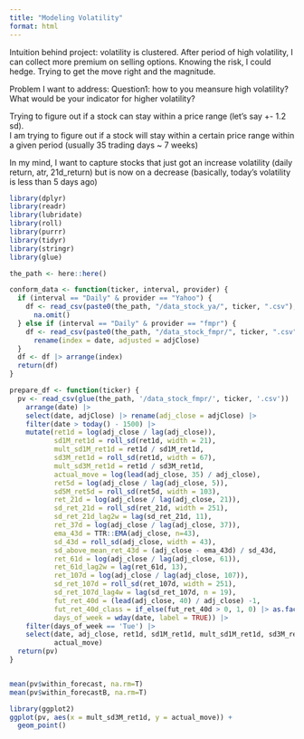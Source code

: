 ```yaml
---
title: "Modeling Volatility"
format: html
---
```


Intuition behind project: volatility is clustered.  After period of high volatility, I can collect more premium on selling options.  Knowing the risk, I could hedge.  Trying to get the move right and the magnitude.  

Problem I want to address: 
Question1: how to you meansure high volatility?  What would be your indicator for higher volatility? 


Trying to figure out if a stock can stay within a price range (let's say +- 1.2 sd).  
I am trying to figure out if a stock will stay within a certain price range within a given period (usually 35 trading days ~ 7 weeks)

In my mind, I want to capture stocks that just got an increase volatility (daily return, atr, 21d_return) but is now on a decrease (basically, today's volatility is less than 5 days ago)

```r
library(dplyr)
library(readr)
library(lubridate)
library(roll)
library(purrr)
library(tidyr)
library(stringr)
library(glue)

the_path <- here::here()

conform_data <- function(ticker, interval, provider) {
  if (interval == "Daily" & provider == "Yahoo") {
    df <- read_csv(paste0(the_path, "/data_stock_ya/", ticker, ".csv"), show_col_types = FALSE) |> 
      na.omit()
  } else if (interval == "Daily" & provider == "fmpr") {
    df <- read_csv(paste0(the_path, "/data_stock_fmpr/", ticker, ".csv"), show_col_types = FALSE) |> 
      rename(index = date, adjusted = adjClose)    
  }
  df <- df |> arrange(index)
  return(df)
}

prepare_df <- function(ticker) { 
  pv <- read_csv(glue(the_path, '/data_stock_fmpr/', ticker, '.csv')) |> 
    arrange(date) |> 
    select(date, adjClose) |> rename(adj_close = adjClose) |> 
    filter(date > today() - 1500) |> 
    mutate(ret1d = log(adj_close / lag(adj_close)), 
           sd1M_ret1d = roll_sd(ret1d, width = 21), 
           mult_sd1M_ret1d = ret1d / sd1M_ret1d, 
           sd3M_ret1d = roll_sd(ret1d, width = 67), 
           mult_sd3M_ret1d = ret1d / sd3M_ret1d,
           actual_move = log(lead(adj_close, 35) / adj_close), 
           ret5d = log(adj_close / lag(adj_close, 5)), 
           sd5M_ret5d = roll_sd(ret5d, width = 103),
           ret_21d = log(adj_close / lag(adj_close, 21)), 
           sd_ret_21d = roll_sd(ret_21d, width = 251), 
           sd_ret_21d_lag2w = lag(sd_ret_21d, 11), 
           ret_37d = log(adj_close / lag(adj_close, 37)), 
           ema_43d = TTR::EMA(adj_close, n=43), 
           sd_43d = roll_sd(adj_close, width = 43), 
           sd_above_mean_ret_43d = (adj_close - ema_43d) / sd_43d,  
           ret_61d = log(adj_close / lag(adj_close, 61)), 
           ret_61d_lag2w = lag(ret_61d, 13), 
           ret_107d = log(adj_close / lag(adj_close, 107)), 
           sd_ret_107d = roll_sd(ret_107d, width = 251), 
           sd_ret_107d_lag4w = lag(sd_ret_107d, n = 19), 
           fut_ret_40d = (lead(adj_close, 40) / adj_close) -1, 
           fut_ret_40d_class = if_else(fut_ret_40d > 0, 1, 0) |> as.factor(), 
           days_of_week = wday(date, label = TRUE)) |> 
    filter(days_of_week == 'Tue') |> 
    select(date, adj_close, ret1d, sd1M_ret1d, mult_sd1M_ret1d, sd3M_ret1d, mult_sd3M_ret1d, 
           actual_move)
  return(pv)
}


mean(pv$within_forecast, na.rm=T)
mean(pv$within_forecastB, na.rm=T)
```

```r
library(ggplot2)
ggplot(pv, aes(x = mult_sd3M_ret1d, y = actual_move)) + 
  geom_point()
```

